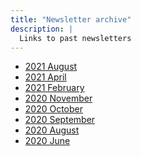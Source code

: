 ```yaml
---
title: "Newsletter archive"
description: |
  Links to past newsletters
---
```


- [2021 August](files/Newsletters/Newsletter-2021-08.pdf)
- [2021 April](files/Newsletters/Newsletter-2021-04.pdf)
- [2021 February](files/Newsletters/Newsletter-2021-02.pdf)
- [2020 November](files/Newsletters/Newsletter-2020-11.pdf)
- [2020 October](files/Newsletters/Newsletter-2020-10.pdf)
- [2020 September](files/Newsletters/Newsletter-2020-09.pdf)
- [2020 August](files/Newsletters/Newsletter-2020-08.pdf)
- [2020 June](files/Newsletters/Newsletter-2020-06.pdf)

